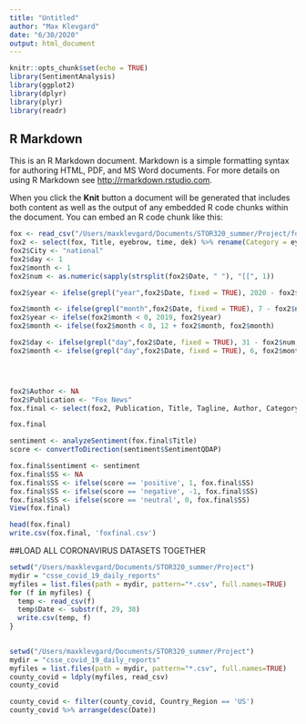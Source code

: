 ```yaml
---
title: "Untitled"
author: "Max Klevgard"
date: "6/30/2020"
output: html_document
---
```


```r
knitr::opts_chunk$set(echo = TRUE)
library(SentimentAnalysis)
library(ggplot2)
library(dplyr)
library(plyr)
library(readr)
```

## R Markdown

This is an R Markdown document. Markdown is a simple formatting syntax for authoring HTML, PDF, and MS Word documents. For more details on using R Markdown see <http://rmarkdown.rstudio.com>.

When you click the **Knit** button a document will be generated that includes both content as well as the output of any embedded R code chunks within the document. You can embed an R code chunk like this:

```r
fox <- read_csv("/Users/maxklevgard/Documents/STOR320_summer/Project/foxnews.csv")
fox2 <- select(fox, Title, eyebrow, time, dek) %>% rename(Category = eyebrow, Date=time, Tagline=dek)
fox2$City <- "national"
fox2$day <- 1
fox2$month <- 1
fox2$num <- as.numeric(sapply(strsplit(fox2$Date, " "), "[[", 1))

fox2$year <- ifelse(grepl("year",fox2$Date, fixed = TRUE), 2020 - fox2$num, 2020)

fox2$month <- ifelse(grepl("month",fox2$Date, fixed = TRUE), 7 - fox2$num, 1)
fox2$year <- ifelse(fox2$month < 0, 2019, fox2$year)
fox2$month <- ifelse(fox2$month < 0, 12 + fox2$month, fox2$month)

fox2$day <- ifelse(grepl("day",fox2$Date, fixed = TRUE), 31 - fox2$num, 1)
fox2$month <- ifelse(grepl("day",fox2$Date, fixed = TRUE), 6, fox2$month)




fox2$Author <- NA
fox2$Publication <- "Fox News"
fox.final <- select(fox2, Publication, Title, Tagline, Author, Category, City, day:year)

fox.final
```


```r
sentiment <- analyzeSentiment(fox.final$Title)
score <- convertToDirection(sentiment$SentimentQDAP)
```

```r
fox.final$sentiment <- sentiment
fox.final$SS <- NA
fox.final$SS <- ifelse(score == 'positive', 1, fox.final$SS)
fox.final$SS <- ifelse(score == 'negative', -1, fox.final$SS)
fox.final$SS <- ifelse(score == 'neutral', 0, fox.final$SS)
View(fox.final)
```



```r
head(fox.final)
write.csv(fox.final, 'foxfinal.csv')
```

##LOAD ALL CORONAVIRUS DATASETS TOGETHER

```r
setwd("/Users/maxklevgard/Documents/STOR320_summer/Project")
mydir = "csse_covid_19_daily_reports"
myfiles = list.files(path = mydir, pattern="*.csv", full.names=TRUE)
for (f in myfiles) {
  temp <- read_csv(f)
  temp$Date <- substr(f, 29, 38)
  write.csv(temp, f)
}
  


```


```r
setwd("/Users/maxklevgard/Documents/STOR320_summer/Project")
mydir = "csse_covid_19_daily_reports"
myfiles = list.files(path = mydir, pattern="*.csv", full.names=TRUE)
county_covid = ldply(myfiles, read_csv)
county_covid 
```


```r
county_covid <- filter(county_covid, Country_Region == 'US')
county_covid %>% arrange(desc(Date))
```





